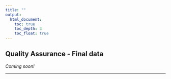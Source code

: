 ```yaml
---
title: ""
output:
  html_document:
    toc: true
    toc_depth: 3
    toc_float: true
---
```


## Quality Assurance - Final data

_Coming soon!_


---
